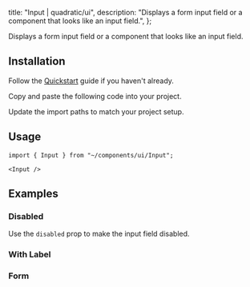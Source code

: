 
  title: "Input | quadratic/ui",
  description: "Displays a form input field or a component that looks like an input field.",
};

<Title>Input</Title>
<Description>Displays a form input field or a component that looks like an input field.</Description>
<ComponentPreview id="input" />

## Installation
<Steps>

<StepTitle>Follow the [Quickstart](/docs/getting-started/guides/quickstart) guide if you haven't already.</StepTitle>

<StepTitle>Copy and paste the following code into your project.</StepTitle>
<StepContent>
<FileSource id="input" />
</StepContent>

<StepTitle>Update the import paths to match your project setup.</StepTitle>

</Steps>

## Usage
```tsx
import { Input } from "~/components/ui/Input";
```
```tsx
<Input />
```

## Examples

### Disabled
Use the `disabled` prop to make the input field disabled.
<ComponentPreview id="inputDisabled" />

### With Label
<ComponentPreview id="inputWithLabel" />

### Form
<ComponentPreview id="inputForm" />

<Footer previousLabel="Hover Card" previousHref="/docs/components/primitives/hover-card" nextLabel="Input OTP" nextHref="/docs/components/primitives/input-otp" />
